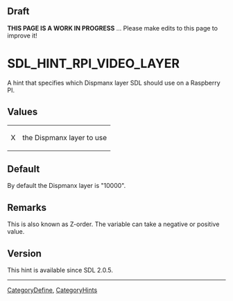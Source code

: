 == Draft ==

'''THIS PAGE IS A WORK IN PROGRESS''' ... Please make edits to this page to improve it!


<!-- #*^*^*^*^*See https://wiki.libsdl.org/SGEnumerations for details on editing this page*^*^*^*^* -->


= SDL_HINT_RPI_VIDEO_LAYER =
A hint that specifies which Dispmanx layer SDL should use on a Raspberry PI.




== Values ==
{|
|X
|the Dispmanx layer to use
|}


== Default ==
By default the Dispmanx layer is "10000".



== Remarks ==
This is also known as Z-order.  The variable can take a negative or positive value.


== Version ==
This hint is available since SDL 2.0.5.

----
[[CategoryDefine]], [[CategoryHints]]
<!-- #See the Style Guide for instructions on editing the footer. -->
